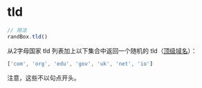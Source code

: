 # tld

```js
// 用法
randBox.tld()
```

从2字母国家 tld 列表加上以下集合中返回一个随机的 tld（[顶级域名][tld]）：

```js
['com', 'org', 'edu', 'gov', 'uk', 'net', 'io']
```

注意，这些不以句点开头。

[tld]: https://en.wikipedia.org/wiki/Top-level_domain
